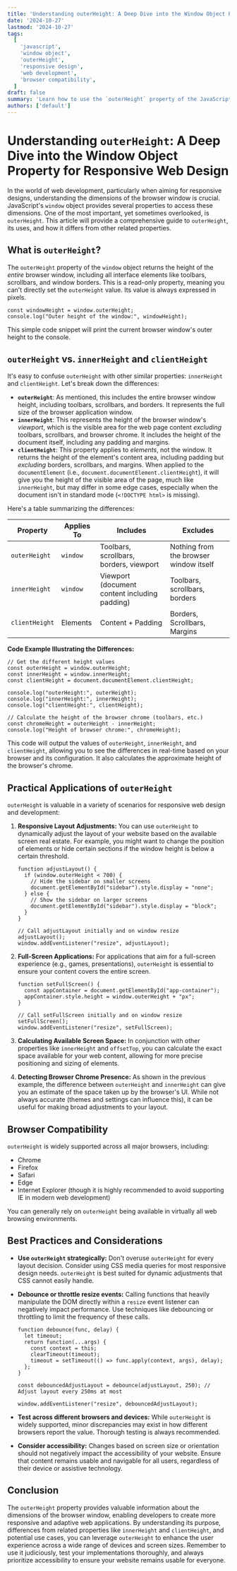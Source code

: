 ```yaml
---
title: 'Understanding outerHeight: A Deep Dive into the Window Object Property for Responsive Web Design'
date: '2024-10-27'
lastmod: '2024-10-27'
tags:
  [
    'javascript',
    'window object',
    'outerHeight',
    'responsive design',
    'web development',
    'browser compatibility',
  ]
draft: false
summary: 'Learn how to use the `outerHeight` property of the JavaScript Window object to determine the total height of the browser window, including toolbars and scrollbars.  Improve your responsive web design skills and ensure optimal user experience across different devices.'
authors: ['default']
---
```


# Understanding `outerHeight`: A Deep Dive into the Window Object Property for Responsive Web Design

In the world of web development, particularly when aiming for responsive designs, understanding the dimensions of the browser window is crucial. JavaScript's `window` object provides several properties to access these dimensions. One of the most important, yet sometimes overlooked, is `outerHeight`. This article will provide a comprehensive guide to `outerHeight`, its uses, and how it differs from other related properties.

## What is `outerHeight`?

The `outerHeight` property of the `window` object returns the height of the _entire_ browser window, including all interface elements like toolbars, scrollbars, and window borders. This is a read-only property, meaning you can't directly set the `outerHeight` value. Its value is always expressed in pixels.

```plaintext
const windowHeight = window.outerHeight;
console.log("Outer height of the window:", windowHeight);
```

This simple code snippet will print the current browser window's outer height to the console.

## `outerHeight` vs. `innerHeight` and `clientHeight`

It's easy to confuse `outerHeight` with other similar properties: `innerHeight` and `clientHeight`. Let's break down the differences:

- **`outerHeight`**: As mentioned, this includes the entire browser window height, including toolbars, scrollbars, and borders. It represents the full size of the browser application window.
- **`innerHeight`**: This represents the height of the browser window's _viewport_, which is the visible area for the web page content _excluding_ toolbars, scrollbars, and browser chrome. It includes the height of the document itself, including any padding and margins.
- **`clientHeight`**: This property applies to _elements_, not the window. It returns the height of the element's content area, including padding but _excluding_ borders, scrollbars, and margins. When applied to the `documentElement` (i.e., `document.documentElement.clientHeight`), it will give you the height of the visible area of the page, much like `innerHeight`, but may differ in some edge cases, especially when the document isn't in standard mode (`<!DOCTYPE html>` is missing).

Here's a table summarizing the differences:

| Property       | Applies To | Includes                                      | Excludes                               |
| -------------- | ---------- | --------------------------------------------- | -------------------------------------- |
| `outerHeight`  | `window`   | Toolbars, scrollbars, borders, viewport       | Nothing from the browser window itself |
| `innerHeight`  | `window`   | Viewport (document content including padding) | Toolbars, scrollbars, borders          |
| `clientHeight` | Elements   | Content + Padding                             | Borders, Scrollbars, Margins           |

**Code Example Illustrating the Differences:**

```plaintext
// Get the different height values
const outerHeight = window.outerHeight;
const innerHeight = window.innerHeight;
const clientHeight = document.documentElement.clientHeight;

console.log("outerHeight:", outerHeight);
console.log("innerHeight:", innerHeight);
console.log("clientHeight:", clientHeight);

// Calculate the height of the browser chrome (toolbars, etc.)
const chromeHeight = outerHeight - innerHeight;
console.log("Height of browser chrome:", chromeHeight);
```

This code will output the values of `outerHeight`, `innerHeight`, and `clientHeight`, allowing you to see the differences in real-time based on your browser and its configuration. It also calculates the approximate height of the browser's chrome.

## Practical Applications of `outerHeight`

`outerHeight` is valuable in a variety of scenarios for responsive web design and development:

1.  **Responsive Layout Adjustments:** You can use `outerHeight` to dynamically adjust the layout of your website based on the available screen real estate. For example, you might want to change the position of elements or hide certain sections if the window height is below a certain threshold.

    ```plaintext
    function adjustLayout() {
      if (window.outerHeight < 700) {
        // Hide the sidebar on smaller screens
        document.getElementById("sidebar").style.display = "none";
      } else {
        // Show the sidebar on larger screens
        document.getElementById("sidebar").style.display = "block";
      }
    }

    // Call adjustLayout initially and on window resize
    adjustLayout();
    window.addEventListener("resize", adjustLayout);
    ```

2.  **Full-Screen Applications:** For applications that aim for a full-screen experience (e.g., games, presentations), `outerHeight` is essential to ensure your content covers the entire screen.

    ```plaintext
    function setFullScreen() {
      const appContainer = document.getElementById("app-container");
      appContainer.style.height = window.outerHeight + "px";
    }

    // Call setFullScreen initially and on window resize
    setFullScreen();
    window.addEventListener("resize", setFullScreen);
    ```

3.  **Calculating Available Screen Space:** In conjunction with other properties like `innerHeight` and `offsetTop`, you can calculate the exact space available for your web content, allowing for more precise positioning and sizing of elements.

4.  **Detecting Browser Chrome Presence:** As shown in the previous example, the difference between `outerHeight` and `innerHeight` can give you an estimate of the space taken up by the browser's UI. While not always accurate (themes and settings can influence this), it can be useful for making broad adjustments to your layout.

## Browser Compatibility

`outerHeight` is widely supported across all major browsers, including:

- Chrome
- Firefox
- Safari
- Edge
- Internet Explorer (though it is highly recommended to avoid supporting IE in modern web development)

You can generally rely on `outerHeight` being available in virtually all web browsing environments.

## Best Practices and Considerations

- **Use `outerHeight` strategically:** Don't overuse `outerHeight` for every layout decision. Consider using CSS media queries for most responsive design needs. `outerHeight` is best suited for dynamic adjustments that CSS cannot easily handle.
- **Debounce or throttle resize events:** Calling functions that heavily manipulate the DOM directly within a `resize` event listener can negatively impact performance. Use techniques like debouncing or throttling to limit the frequency of these calls.

  ```plaintext
  function debounce(func, delay) {
    let timeout;
    return function(...args) {
      const context = this;
      clearTimeout(timeout);
      timeout = setTimeout(() => func.apply(context, args), delay);
    };
  }

  const debouncedAdjustLayout = debounce(adjustLayout, 250); // Adjust layout every 250ms at most

  window.addEventListener("resize", debouncedAdjustLayout);
  ```

- **Test across different browsers and devices:** While `outerHeight` is widely supported, minor discrepancies may exist in how different browsers report the value. Thorough testing is always recommended.
- **Consider accessibility:** Changes based on screen size or orientation should not negatively impact the accessibility of your website. Ensure that content remains usable and navigable for all users, regardless of their device or assistive technology.

## Conclusion

The `outerHeight` property provides valuable information about the dimensions of the browser window, enabling developers to create more responsive and adaptive web applications. By understanding its purpose, differences from related properties like `innerHeight` and `clientHeight`, and potential use cases, you can leverage `outerHeight` to enhance the user experience across a wide range of devices and screen sizes. Remember to use it judiciously, test your implementations thoroughly, and always prioritize accessibility to ensure your website remains usable for everyone.
